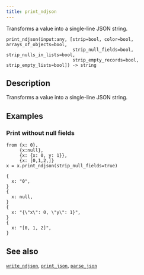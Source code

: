 ```yaml
---
title: print_ndjson
---
```


Transforms a value into a single-line JSON string.

```tql
print_ndjson(input:any, [strip=bool, color=bool, arrays_of_objects=bool,
                         strip_null_fields=bool, strip_nulls_in_lists=bool,
                         strip_empty_records=bool, strip_empty_lists=bool]) -> string
```

## Description

Transforms a value into a single-line JSON string.


<Docs test="print_json" />

## Examples

### Print without null fields

```tql
from {x: 0},
     {x:null},
     {x: {x: 0, y: 1}},
     {x: [0,1,2,]}
x = x.print_ndjson(strip_null_fields=true)
```

```tql
{
  x: "0",
}
{
  x: null,
}
{
  x: "{\"x\": 0, \"y\": 1}",
}
{
  x: "[0, 1, 2]",
}
```

## See also

[`write_ndjson`](/references/operators/write_ndjson),
[`print_json`](/references/functions/print_json),
[`parse_json`](/references/functions/parse_json)
